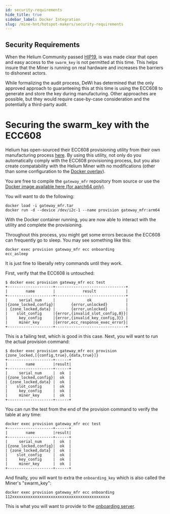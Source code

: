 ```yaml
---
id: security-requirements
hide_title: true
sidebar_label: Docker Integration
slug: /mine-hnt/hotspot-makers/security-requirements
---
```



## Security Requirements

When the Helium Community passed
[HIP19](https://github.com/helium/HIP/blob/master/0019-third-party-manufacturers.md),
is was made clear that open and easy access to the `swarm_key` is not permitted
at this time. This helps insure that the Miner is running on real hardware and
increases the barriers to dishonest actors.

While formalizing the audit process, DeWi has determined that the only approved
approach to guaranteeing this at this time is using the ECC608 to generate and
store the key during manufacturing. Other approaches are possible, but they
would require case-by-case consideration and the potentially a third-party
audit.

# Securing the swarm_key with the ECC608

Helium has open-sourced their ECC608 provisioning utility from their own
manufacturing process [here](https://github.com/helium/gateway_mfr). By using
this utility, not only do you automatically comply with the ECC608 provisioning
process, but you also create compatability with the Helium Miner with no
modifications (other than some configuration to the
[Docker overlay](/mine-hnt/hotspot-makers/docker-integration/#enable-ecc608-and-d-bus)).

You are free to compile the `gateway_mfr` repository from source or use the
[Docker image available here (for aarch64 only)](https://helium-media.s3-us-west-2.amazonaws.com/gateway_mfr-aarch64.tar).

You will want to do the following:

```
docker load -i gateway_mfr.tar
docker run -d --device /dev/i2c-1 --name provision gateway_mfr:arm64
```

With the Docker container running, you are now able to interact with the utility
and complete the provisioning.

Throughout this process, you might get some errors because the ECC608 can
frequently go to sleep. You may see something like this:

```
docker exec provision gateway_mfr ecc onboarding
ecc_asleep
```

It is just fine to liberally retry commands until they work.

First, verify that the ECC608 is untouched:

```
$ docker exec provision gateway_mfr ecc test
+--------------------+-------------------------------+
|        name        |            result             |
+--------------------+-------------------------------+
|     serial_num     |              ok               |
|{zone_locked,config}|       {error,unlocked}        |
| {zone_locked,data} |       {error,unlocked}        |
|    slot_config     |{error,{invalid_slot_config,0}}|
|     key_config     |{error,{invalid_key_config,3}} |
|     miner_key      |{error,ecc_response_exec_error}|
+--------------------+-------------------------------+
```

This is a failing test, which is good in this case. Next, you will want to run
the actual provision command:

```
$ docker exec provision gateway_mfr ecc provision
{zone_locked,[{config,true},{data,true}]}
+--------------------+------+
|        name        |result|
+--------------------+------+
|     serial_num     |  ok  |
|{zone_locked,config}|  ok  |
| {zone_locked,data} |  ok  |
|    slot_config     |  ok  |
|     key_config     |  ok  |
|     miner_key      |  ok  |
+--------------------+------+
```

You can run the test from the end of the provision command to verify the table
at any time:

```
docker exec provision gateway_mfr ecc test
+--------------------+------+
|        name        |result|
+--------------------+------+
|     serial_num     |  ok  |
|{zone_locked,config}|  ok  |
| {zone_locked,data} |  ok  |
|    slot_config     |  ok  |
|     key_config     |  ok  |
|     miner_key      |  ok  |
+--------------------+------+
```

And finally, you will want to extra the `onboarding_key` which is also called
the Miner's "swarm_key":

```
docker exec provision gateway_mfr ecc onboarding
112xxxxxxxxxxxxxxxxxxxxxxxxxxxxxxxxxxxxxxxxxxx
```

This is what you will want to provide to the
[onboarding server](/mine-hnt/hotspot-makers/hotspot-integration-testing/#adding-hotspots-to-the-onboarding-server).
